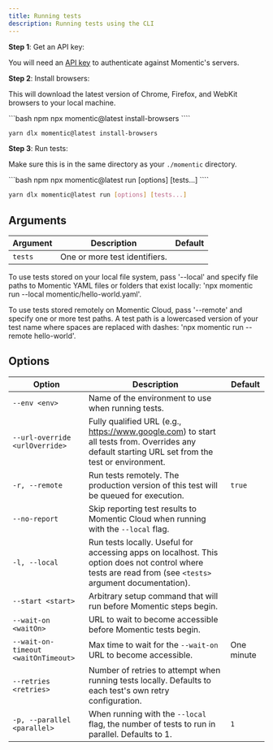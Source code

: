```yaml
---
title: Running tests
description: Running tests using the CLI
---
```


**Step 1**: Get an API key:

You will need an [API key](/get-started/getting-an-api-key) to authenticate against Momentic's servers.

**Step 2**: Install browsers:

This will download the latest version of Chrome, Firefox, and WebKit browsers to your local machine.

<CodeGroup>
```bash npm
npx momentic@latest install-browsers
````

```bash yarn
yarn dlx momentic@latest install-browsers
```

</CodeGroup>

**Step 3**: Run tests:

Make sure this is in the same directory as your `./momentic` directory.

<CodeGroup>
```bash npm
npx momentic@latest run [options] [tests...]
````

```bash yarn
yarn dlx momentic@latest run [options] [tests...]
```

</CodeGroup>
 
## Arguments

| Argument | Description                   | Default |
| -------- | ----------------------------- | ------- |
| `tests`  | One or more test identifiers. |         |

To use tests stored on your local file system, pass '--local' and specify file paths to Momentic YAML files or folders that exist locally: 'npx momentic run --local momentic/hello-world.yaml'.

To use tests stored remotely on Momentic Cloud, pass '--remote' and specify one or more test paths. A test path is a lowercased version of your test name where spaces are replaced with dashes: 'npx momentic run --remote hello-world'.

## Options

| Option                              | Description                                                                                                                                               | Default    |
| ----------------------------------- | --------------------------------------------------------------------------------------------------------------------------------------------------------- | ---------- |
| `--env <env>`                       | Name of the environment to use when running tests.                                                                                                        |            |
| `--url-override <urlOverride>`      | Fully qualified URL (e.g., https://www.google.com) to start all tests from. Overrides any default starting URL set from the test or environment.          |            |
| `-r, --remote`                      | Run tests remotely. The production version of this test will be queued for execution.                                                                     | `true`     |
| `--no-report`                       | Skip reporting test results to Momentic Cloud when running with the `--local` flag.                                                                       |            |
| `-l, --local`                       | Run tests locally. Useful for accessing apps on localhost. This option does not control where tests are read from (see `<tests>` argument documentation). |            |
| `--start <start>`                   | Arbitrary setup command that will run before Momentic steps begin.                                                                                        |            |
| `--wait-on <waitOn>`                | URL to wait to become accessible before Momentic tests begin.                                                                                             |            |
| `--wait-on-timeout <waitOnTimeout>` | Max time to wait for the `--wait-on` URL to become accessible.                                                                                            | One minute |
| `--retries <retries>`               | Number of retries to attempt when running tests locally. Defaults to each test's own retry configuration.                                                 |            |
| `-p, --parallel <parallel>`         | When running with the `--local` flag, the number of tests to run in parallel. Defaults to 1.                                                              | `1`        |
